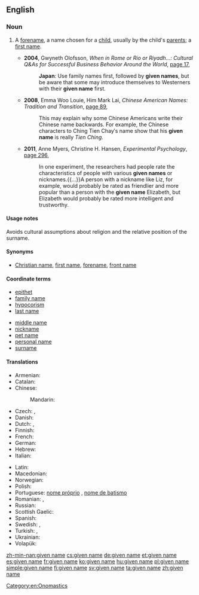 {{wikipedia}}
==English==

===Noun===
{{en-noun|sg=[[given]] [[name]]}}

# {{chiefly|Australia|US|and|Scotland}} A [[forename]], a name chosen for a [[child]], usually by the child's [[parent]]s; a [[first name]].
#* '''2004''', Gwyneth Olofsson, ''When in Rome or Rio or Riyadh...: Cultural Q&As for Successful Business Behavior Around the World'', [http://books.google.com.au/books?id=OtpxnAj1TYwC&pg=PA17&dq=%22given+name|%22given+names%22+-intitle:%22%22+-inauthor:%22%22&hl=en&sa=X&ei=zaRdT9jYH8v3mAX2q9GlDw&redir_esc=y#v=onepage&q=%22given%20name|%22given%20names%22%20-intitle%3A%22%22%20-inauthor%3A%22%22&f=false page 17],
#*: '''Japan''': Use family names first, followed by '''given names''', but be aware that some may introduce themselves to Westerners with their '''given name''' first.
#* '''2008''', Emma Woo Louie, Him Mark Lai, ''Chinese American Names: Tradition and Transition'', [http://books.google.com.au/books?id=IGAClRACrsYC&pg=PA89&dq=%22given+name|%22given+names%22+-intitle:%22%22+-inauthor:%22%22&hl=en&sa=X&ei=zaRdT9jYH8v3mAX2q9GlDw&redir_esc=y#v=onepage&q=%22given%20name|%22given%20names%22%20-intitle%3A%22%22%20-inauthor%3A%22%22&f=false page 89],
#*: This may explain why some Chinese Americans write their Chinese name backwards. For example, the Chinese characters to Ching Tien Chay′s name show that his '''given name''' is really ''Tien Ching''.
#* '''2011''', Anne Myers, Christine H. Hansen, ''Experimental Psychology'', [http://books.google.com.au/books?id=AZgFmMqpWTUC&pg=PA296&dq=%22given+name|%22given+names%22+-intitle:%22%22+-inauthor:%22%22&hl=en&sa=X&ei=zaRdT9jYH8v3mAX2q9GlDw&redir_esc=y#v=onepage&q=%22given%20name|%22given%20names%22%20-intitle%3A%22%22%20-inauthor%3A%22%22&f=false page 296],
#*: In one experiment, the researchers had people rate the characteristics of people with various '''given names''' or nicknames.{{...}}A person with a nickname like Liz, for example, would probably be rated as friendlier and more popular than a person with the '''given name''' Elizabeth, but Elizabeth would probably be rated more intelligent and trustworthy.

====Usage notes====
Avoids cultural assumptions about religion and the relative position of the surname.

====Synonyms====
* [[Christian name]], [[first name]], [[forename]], [[front name]]

====Coordinate terms====
{{top2}}
* [[epithet]]
* [[family name]]
* [[hypocorism]]
* [[last name]]
{{mid2}}
* [[middle name]]
* [[nickname]]
* [[pet name]]
* [[personal name]]
* [[surname]]
{{bottom}}

====Translations====
{{trans-top|name chosen for a child by its parents}}
* Armenian: {{t+|hy|անուն|tr=anun}}
* Catalan: {{t|ca|nom|m}}
* Chinese:
*: Mandarin: {{t-|cmn|名字|tr=míngzi|sc=Hani}}
* Czech: {{t+|cs|jméno|n}}, {{t+|cs|křestní jméno|n}}
* Danish: {{t-|da|fornavn}}
* Dutch: {{t+|nl|voornaam|m}}, {{t-|nl|roepnaam|m}}
* Finnish: {{t+|fi|etunimi}}
* French: {{t+|fr|prénom|m}}
* German: {{t+|de|Vorname|m}}
* Hebrew: {{t|he|שם|m|tr=shem|sc=Hebr}}
* Italian: {{t+|it|nome|m}}
{{trans-mid}}
* Latin: {{t-|la|praenomen|n|alt=praenōmen}}
* Macedonian: {{t|mk|лично име|n|tr=líčno íme}}
* Norwegian: {{t+|no|fornavn|n}}
* Polish: {{t+|pl|imię|n}}
* Portuguese: [[nome próprio]] {{m}}, [[nome de batismo]] {{m}}
* Romanian: {{t|ro|prenume|n}}, {{t|ro|nume de naștere|m}}
* Russian: {{t+|ru|имя|n|tr=ímja}}
* Scottish Gaelic: {{t-|gd|ainm-baistidh|m|xs=Scottish Gaelic}}
* Spanish: {{t|es|nombre|m}}
* Swedish: {{t+|sv|förnamn|n}}, {{t+|sv|tilltalsnamn|n}}
* Turkish: {{t+|tr|isim}}, {{t+|tr|ad}}
* Ukrainian: {{t+|uk|ім'я|n|tr=im'ja|xs=Ukrainian}}
* Volapük: {{t|vo|pösodanem}}
{{trans-bottom}}

[[Category:en:Onomastics]]

[[zh-min-nan:given name]]
[[cs:given name]]
[[de:given name]]
[[et:given name]]
[[es:given name]]
[[fr:given name]]
[[ko:given name]]
[[hu:given name]]
[[pl:given name]]
[[simple:given name]]
[[fi:given name]]
[[sv:given name]]
[[ta:given name]]
[[zh:given name]]